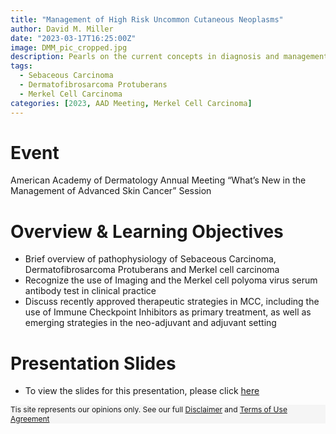```yaml
---
title: "Management of High Risk Uncommon Cutaneous Neoplasms"
author: David M. Miller
date: "2023-03-17T16:25:00Z"
image: DMM_pic_cropped.jpg
description: Pearls on the current concepts in diagnosis and management of uncommon cutaneous neoplasms
tags: 
  - Sebaceous Carcinoma
  - Dermatofibrosarcoma Protuberans
  - Merkel Cell Carcinoma
categories: [2023, AAD Meeting, Merkel Cell Carcinoma]
---
```


# Event
American Academy of Dermatology Annual Meeting "What's New in the Management of Advanced Skin Cancer" Session

# Overview & Learning Objectives
- Brief overview of pathophysiology of Sebaceous Carcinoma, Dermatofibrosarcoma Protuberans and Merkel cell carcinoma  
- Recognize the use of Imaging and the Merkel cell polyoma virus serum antibody test in clinical practice  
- Discuss recently approved therapeutic strategies in MCC, including the use of Immune Checkpoint Inhibitors as primary treatment, as well as emerging strategies in the neo-adjuvant and adjuvant setting  

# Presentation Slides
- To view the slides for this presentation, please click [here](https://www.themillerlab.io/presentations/aad_management_of_high_risk_uncommon_cutaneous-neoplasms_03-17-2023/slides)


<div style="background-color:#F5F5F5; margin-left: 0px; padding: 0px; padding-left: 0px; font-size: 12px">
Tis site represents our opinions only. See our full [Disclaimer](ttps://www.temillerlab.io/privacy/) and [Terms of Use Agreement](ttps://www.temillerlab.io/terms/)</div>
